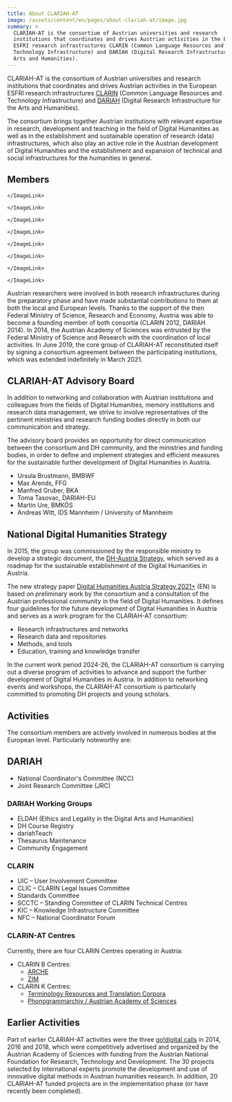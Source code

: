 ```yaml
---
title: About CLARIAH-AT
image: /assets/content/en/pages/about-clariah-at/image.jpg
summary: >
  CLARIAH-AT is the consortium of Austrian universities and research
  institutions that coordinates and drives Austrian activities in the European
  ESFRI research infrastructures CLARIN (Common Language Resources and
  Technology Infrastructure) and DARIAH (Digital Research Infrastructure for the
  Arts and Humanities).
---
```

CLARIAH-AT is the consortium of Austrian universities and research institutions that coordinates and drives Austrian activities in the European ESFRI research infrastructures [CLARIN](https://www.clarin.eu/) (Common Language Resources and Technology Infrastructure) and [DARIAH](https://www.dariah.eu/) (Digital Research Infrastructure for the Arts and Humanities).

The consortium brings together Austrian institutions with relevant expertise in research, development and teaching in the field of Digital Humanities as well as in the establishment and sustainable operation of research (data) infrastructures, which also play an active role in the Austrian development of Digital Humanities and the establishment and expansion of technical and social infrastructures for the humanities in general.

## Members

<Grid variant="two-columns">
  <GridItem>
    <ImageLink href="/consortium/austrian-academy-of-sciences/" src="/assets/content/en/pages/about-clariah-at/austrian-academy-of-sciences.png" text="Austrian Academy of Sciences">

    </ImageLink>
  </GridItem>

  <GridItem>
    <ImageLink href="/consortium/austrian-national-library/" src="/assets/content/en/pages/about-clariah-at/austrian-national-library.png" text="Austrian National Library">

    </ImageLink>
  </GridItem>

  <GridItem>
    <ImageLink href="/consortium/university-for-continuing-education-krems/" src="/assets/content/en/pages/about-clariah-at/university-for-continuing-education-krems.png" text="University for Continuing Education Krems">

    </ImageLink>
  </GridItem>

  <GridItem>
    <ImageLink href="/consortium/university-of-graz/" src="/assets/content/en/pages/about-clariah-at/University of Graz.png" text="University of Graz">

    </ImageLink>
  </GridItem>

  <GridItem>
    <ImageLink href="/consortium/university-of-innsbruck/" src="/assets/content/en/pages/about-clariah-at/university-of-innsbruck.png" text="University of Innsbruck">

    </ImageLink>
  </GridItem>

  <GridItem>
    <ImageLink href="/consortium/university-of-klagenfurt/" src="/assets/content/en/pages/about-clariah-at/university-of-klagenfurt.png" text="University of Klagenfurt">

    </ImageLink>
  </GridItem>

  <GridItem>
    <ImageLink href="/consortium/university-of-salzburg/" src="/assets/content/en/pages/about-clariah-at/university-of-salzburg.png" text="University of Salzburg">

    </ImageLink>
  </GridItem>

  <GridItem>
    <ImageLink href="/consortium/university-of-vienna/" src="/assets/content/en/pages/about-clariah-at/university-of-vienna.png" text="University of Vienna">

    </ImageLink>
  </GridItem>
</Grid>

Austrian researchers were involved in both research infrastructures during the preparatory phase and have made substantial contributions to them at both the local and European levels. Thanks to the support of the then Federal Ministry of Science, Research and Economy, Austria was able to become a founding member of both consortia (CLARIN 2012, DARIAH 2014). In 2014, the Austrian Academy of Sciences was entrusted by the Federal Ministry of Science and Research with the coordination of local activities. In June 2019, the core group of CLARIAH-AT reconstituted itself by signing a consortium agreement between the participating institutions, which was extended indefinitely in March 2021.

## CLARIAH-AT Advisory Board

In addition to networking and collaboration with Austrian institutions and colleagues from the fields of Digital Humanities, memory institutions and research data management, we strive to involve representatives of the pertinent ministries and research funding bodies directly in both our communication and strategy.

The advisory board provides an opportunity for direct communication between the consortium and DH community, and the ministries and funding bodies, in order to define and implement strategies and efficient measures for the sustainable further development of Digital Humanities in Austria.

* Ursula Brustmann, BMBWF
* Max Arends, FFG
* Manfred Gruber, BKA
* Toma Tasovac, DARIAH-EU
* Martin Ure, BMKÖS
* Andreas Witt, IDS Mannheim / University of Mannheim

## National Digital Humanities Strategy

In 2015, the group was commissioned by the responsible ministry to develop a strategic document, the [DH-Austria Strategy](https://doi.org/10.1553/DH-AUSTRIA-STRATEGIE-2015), which served as a roadmap for the sustainable establishment of the Digital Humanities in Austria.

The new strategy paper [Digital Humanities Austria Strategy 2021+](http://gams.uni-graz.at/o:clariah.dha-strategie-2021-en) (EN) is based on preliminary work by the consortium and a consultation of the Austrian professional community in the field of Digital Humanities. It defines four guidelines for the future development of Digital Humanities in Austria and serves as a work program for the CLARIAH-AT consortium:

* Research infrastructures and networks
* Research data and repositories
* Methods, and tools
* Education, training and knowledge transfer

In the current work period 2024-26, the CLARIAH-AT consortium is carrying out a diverse program of activities to advance and support the further development of Digital Humanities in Austria. In addition to networking events and workshops, the CLARIAH-AT consortium is particularly committed to promoting DH projects and young scholars.

## Activities

The consortium members are actively involved in numerous bodies at the European level. Particularly noteworthy are:

## DARIAH

* National Coordinator's Committee (NCC)
* Joint Research Committee (JRC)

### DARIAH Working Groups

* ELDAH (Ethics and Legality in the Digital Arts and Humanities)
* DH Course Registry
* dariahTeach
* Thesaurus Maintenance
* Community Engagement

### CLARIN

* UIC – User Involvement Committee
* CLIC – CLARIN Legal Issues Committee
* Standards Committee
* SCCTC – Standing Committee of CLARIN Technical Centres
* KIC – Knowledge Infrastructure Committee
* NFC – National Coordinator Forum

### CLARIN-AT Centres

Currently, there are four CLARIN Centres operating in Austria:

* CLARIN B Centres:
  * [ARCHE](https://www.clarin.eu/blog/tour-de-clarin-clarin-b-centre-vienna-austrian-centre-digital-humanities-and-cultural-heritage)
  * [ZIM](https://www.clarin.eu/news/zim-centre-information-modelling-receives-b-centre-certification)
* CLARIN K Centres:
  * [Terminology Resources and Translation Corpora](https://trtc.univie.ac.at/)
  * [Phonogrammarchiv / Austrian Academy of Sciences](https://www.clarin.eu/blog/tour-de-clarin-phonogrammarchiv-austrian-academy-sciences-clarin-knowledge-centre)

## Earlier Activities

Part of earlier CLARIAH-AT activities were the three [go!digital calls](https://www.oeaw.ac.at/foerderungen/godigital) in 2014, 2016 and 2018, which were competitively advertised and organized by the Austrian Academy of Sciences with funding from the Austrian National Foundation for Research, Technology and Development. The 30 projects selected by international experts promote the development and use of innovative digital methods in Austrian humanities research. In addition, 20 CLARIAH-AT funded projects are in the implementation phase (or have recently been completed).
